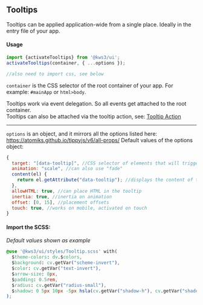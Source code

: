 
<Version />

<Meta
  title="Helpers/Tooltips/1. Overview"
/>

## Tooltips
Tooltips can be applied application-wide from a single place. Ideally in the entry file of your app.

#### Usage

```js
import {activateTooltips} from '@kws3/ui';
activateTooltips(container, { ...options });

//also need to import css, see below
```

`container` is the CSS selector of the root container of your app.
For example: `#mainApp` or `html>body`.

<div className="notification is-info is-light">
Tooltips work via event delegation. So all events get attached to the root container.<br/>
Tooltips can also be attached via the tooltip action, see: <a href="/docs/helpers-tooltips-3-tooltip-action--page">Tooltip Action</a>
</div>


---

`options` is an object, and it mirrors all the options listed here: https://atomiks.github.io/tippyjs/v6/all-props/
Default values of the options object:
```js
{
  target: "[data-tooltip]", //CSS selector of elements that will trigger a tooltip
  animation: "scale", //can also use "fade"
  content(el) {
    return el.getAttribute("data-tooltip"); //displays the content of the attribute as tooltip
  },
  allowHTML: true, //can place HTML in the tooltip
  inertia: true, //inertia on animation
  offset: [0, 15], //placement offsets
  touch: true, //works on mobile, activated on touch
}
```

#### Import the SCSS:
_Default values shown as example_
```css
@use '@kws3/ui/styles/Tooltip.scss' with(
  $theme-colors: dv.$colors,
  $background: cv.getVar("scheme-invert"),
  $color: cv.getVar("text-invert"),
  $arrow-size: 8px,
  $padding: 0.5rem,
  $radius: cv.getVar("radius-small"),
  $shadow: 0 5px 10px -5px hsla(cv.getVar("shadow-h"), cv.getVar("shadow-s"), cv.getVar("shadow-l"), 0.4)
);
```
